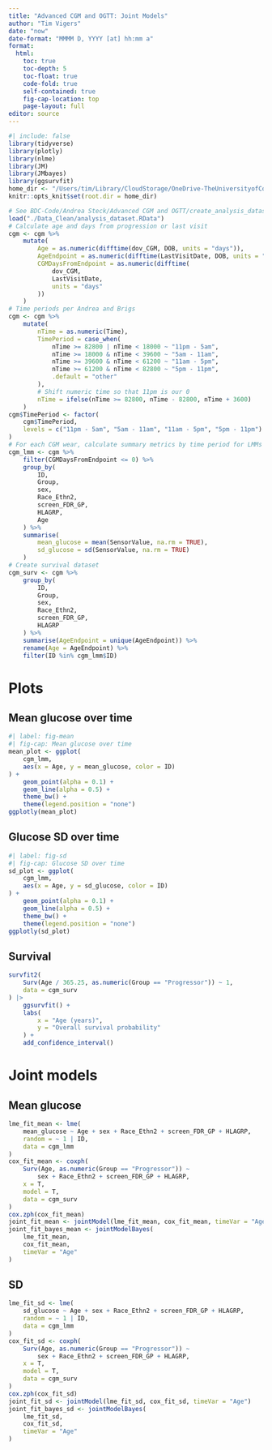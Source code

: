 ```yaml
---
title: "Advanced CGM and OGTT: Joint Models"
author: "Tim Vigers"
date: "now"
date-format: "MMMM D, YYYY [at] hh:mm a"
format:
  html:
    toc: true
    toc-depth: 5
    toc-float: true
    code-fold: true
    self-contained: true
    fig-cap-location: top
    page-layout: full
editor: source
---
```


```r
#| include: false
library(tidyverse)
library(plotly)
library(nlme)
library(JM)
library(JMbayes)
library(ggsurvfit)
home_dir <- "/Users/tim/Library/CloudStorage/OneDrive-TheUniversityofColoradoDenver/Vigers/BDC/Andrea Steck/Advanced CGM and OGTT"
knitr::opts_knit$set(root.dir = home_dir)
```

```r
# See BDC-Code/Andrea Steck/Advanced CGM and OGTT/create_analysis_dataset.R
load("./Data_Clean/analysis_dataset.RData")
# Calculate age and days from progression or last visit
cgm <- cgm %>%
    mutate(
        Age = as.numeric(difftime(dov_CGM, DOB, units = "days")),
        AgeEndpoint = as.numeric(difftime(LastVisitDate, DOB, units = "days")),
        CGMDaysFromEndpoint = as.numeric(difftime(
            dov_CGM,
            LastVisitDate,
            units = "days"
        ))
    )
# Time periods per Andrea and Brigs
cgm <- cgm %>%
    mutate(
        nTime = as.numeric(Time),
        TimePeriod = case_when(
            nTime >= 82800 | nTime < 18000 ~ "11pm - 5am",
            nTime >= 18000 & nTime < 39600 ~ "5am - 11am",
            nTime >= 39600 & nTime < 61200 ~ "11am - 5pm",
            nTime >= 61200 & nTime < 82800 ~ "5pm - 11pm",
            .default = "other"
        ),
        # Shift numeric time so that 11pm is our 0
        nTime = ifelse(nTime >= 82800, nTime - 82800, nTime + 3600)
    )
cgm$TimePeriod <- factor(
    cgm$TimePeriod,
    levels = c("11pm - 5am", "5am - 11am", "11am - 5pm", "5pm - 11pm")
)
# For each CGM wear, calculate summary metrics by time period for LMMs
cgm_lmm <- cgm %>%
    filter(CGMDaysFromEndpoint <= 0) %>%
    group_by(
        ID,
        Group,
        sex,
        Race_Ethn2,
        screen_FDR_GP,
        HLAGRP,
        Age
    ) %>%
    summarise(
        mean_glucose = mean(SensorValue, na.rm = TRUE),
        sd_glucose = sd(SensorValue, na.rm = TRUE)
    )
# Create survival dataset
cgm_surv <- cgm %>%
    group_by(
        ID,
        Group,
        sex,
        Race_Ethn2,
        screen_FDR_GP,
        HLAGRP
    ) %>%
    summarise(AgeEndpoint = unique(AgeEndpoint)) %>%
    rename(Age = AgeEndpoint) %>%
    filter(ID %in% cgm_lmm$ID)
```

# Plots

## Mean glucose over time

```r
#| label: fig-mean
#| fig-cap: Mean glucose over time
mean_plot <- ggplot(
    cgm_lmm,
    aes(x = Age, y = mean_glucose, color = ID)
) +
    geom_point(alpha = 0.1) +
    geom_line(alpha = 0.5) +
    theme_bw() +
    theme(legend.position = "none")
ggplotly(mean_plot)
```

## Glucose SD over time

```r
#| label: fig-sd
#| fig-cap: Glucose SD over time
sd_plot <- ggplot(
    cgm_lmm,
    aes(x = Age, y = sd_glucose, color = ID)
) +
    geom_point(alpha = 0.1) +
    geom_line(alpha = 0.5) +
    theme_bw() +
    theme(legend.position = "none")
ggplotly(sd_plot)
```

## Survival

```r
survfit2(
    Surv(Age / 365.25, as.numeric(Group == "Progressor")) ~ 1,
    data = cgm_surv
) |>
    ggsurvfit() +
    labs(
        x = "Age (years)",
        y = "Overall survival probability"
    ) +
    add_confidence_interval()
```

# Joint models

## Mean glucose

```r
lme_fit_mean <- lme(
    mean_glucose ~ Age + sex + Race_Ethn2 + screen_FDR_GP + HLAGRP,
    random = ~ 1 | ID,
    data = cgm_lmm
)
cox_fit_mean <- coxph(
    Surv(Age, as.numeric(Group == "Progressor")) ~
        sex + Race_Ethn2 + screen_FDR_GP + HLAGRP,
    x = T,
    model = T,
    data = cgm_surv
)
cox.zph(cox_fit_mean)
joint_fit_mean <- jointModel(lme_fit_mean, cox_fit_mean, timeVar = "Age")
joint_fit_bayes_mean <- jointModelBayes(
    lme_fit_mean,
    cox_fit_mean,
    timeVar = "Age"
)
```

## SD

```r
lme_fit_sd <- lme(
    sd_glucose ~ Age + sex + Race_Ethn2 + screen_FDR_GP + HLAGRP,
    random = ~ 1 | ID,
    data = cgm_lmm
)
cox_fit_sd <- coxph(
    Surv(Age, as.numeric(Group == "Progressor")) ~
        sex + Race_Ethn2 + screen_FDR_GP + HLAGRP,
    x = T,
    model = T,
    data = cgm_surv
)
cox.zph(cox_fit_sd)
joint_fit_sd <- jointModel(lme_fit_sd, cox_fit_sd, timeVar = "Age")
joint_fit_bayes_sd <- jointModelBayes(
    lme_fit_sd,
    cox_fit_sd,
    timeVar = "Age"
)
```
